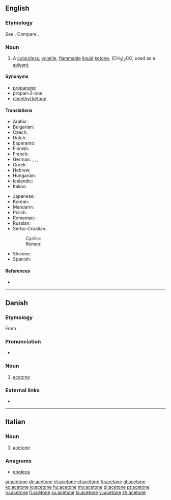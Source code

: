 {{also|acétone}}
==English==

===Etymology===
See {{term|acetic}}. Compare {{term|ketone}}.

===Noun===
{{en-noun|-}}

# {{organic compound}} A [[colourless]], [[volatile]], [[flammable]] [[liquid]] [[ketone]], (CH<sub>3</sub>)<sub>2</sub>CO, used as a [[solvent]].

====Synonyms====
* [[propanone]]
* propan-2-one
* [[dimethyl ketone]]

====Translations====
{{trans-top|the organic compound (CH<sub>3</sub>)<sub>2</sub>CO}}
* Arabic: {{t|ar|أسيتون}}
* Bulgarian: {{t-|bg|ацетон}}
* Czech: {{t|cs|aceton|m}}
* Dutch: {{t-|nl|aceton|m|n}}
* Esperanto: {{t-|eo|acetono|xs=Esperanto}}
* Finnish: {{t+|fi|asetoni}}
* French: {{t+|fr|acétone|f}}
* German: {{t+|de|Aceton|n}}, {{t+|de|Azeton|n}}, {{t+|de|Propanon|n}}, {{t+|de|Dimethylketon|n}}
* Greek: {{t+|el|ακετόνη|f|tr=aketóni}}
* Hebrew: {{t+|he|אצטון|m|tr=atsetón}}
* Hungarian: {{t+|hu|aceton}}
* Icelandic: {{t-|is|asetón|n}}
* Italian: {{t-|it|acetone|m}}
{{trans-mid}}
* Japanese: {{t|ja|アセトン}}
* Korean: {{t|ko|아세톤|sc=Hang}}
* Mandarin: {{t|cmn|丙酮|sc=Hani}}
* Polish: {{t+|pl|aceton|m}}
* Romanian: {{t-|ro|acetonă|f}}
* Russian: {{t+|ru|ацетон|m|tr=atsetón}}
* Serbo-Croatian:
*: Cyrillic: {{t|sh|ацетон|m|alt=ацѐто̄н|sc=Cyrl|xs=Serbo-Croatian}}
*: Roman: {{t|sh|aceton|m|alt=acètōn|xs=Serbo-Croatian}}
* Slovene: {{t+|sl|aceton|m|alt=acetón}}
* Spanish: {{t+|es|acetona|f}}
{{trans-bottom}}

====References====
* {{pedialite}}

----

==Danish==

===Etymology===
From {{etyl|la|da}} {{term|acetum|acētum|vinegar|lang=la}} {{suffix||one|lang=da}}.

===Pronunciation===
* {{IPA|/asətoːnə/|[asəˈtˢoːnə]|lang=da}}

===Noun===
{{da-noun|n|-}}

# [[acetone#English|acetone]] {{gloss|the organic compound (CH₃)₂CO}}

===External links===
* {{pedialite|lang=da}}

----

==Italian==

===Noun===
{{it-noun|aceton|m|e|i}}

# {{organic compound|lang=it}} [[#English|acetone]]

===Anagrams===
* [[enoteca#Italian|enoteca]]

[[ar:acetone]]
[[de:acetone]]
[[et:acetone]]
[[el:acetone]]
[[fr:acetone]]
[[gl:acetone]]
[[ko:acetone]]
[[io:acetone]]
[[hu:acetone]]
[[my:acetone]]
[[pl:acetone]]
[[pt:acetone]]
[[ru:acetone]]
[[fi:acetone]]
[[sv:acetone]]
[[ta:acetone]]
[[vi:acetone]]
[[zh:acetone]]